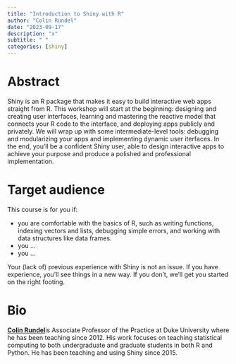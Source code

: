 ```yaml
---
title: "Introduction to Shiny with R"
author: "Colin Rundel"
date: "2023-09-17"
description: "x"
subtitle: " "
categories: [shiny]
---
```


# Abstract

Shiny is an R package that makes it easy to build interactive web apps straight from R.
This workshop will start at the beginning: designing and creating user interfaces, learning and mastering the reactive model that connects your R code to the interface, and deploying apps publicly and privately.
We will wrap up with some intermediate-level tools: debugging and modularizing your apps and implementing dynamic user iterfaces.
In the end, you'll be a confident Shiny user, able to design interactive apps to achieve your purpose and produce a polished and professional implementation.

# Target audience

This course is for you if:

-   you are comfortable with the basics of R, such as writing functions, indexing vectors and lists, debugging simple errors, and working with data structures like data frames.
-   you ...
-   you ...

Your (lack of) previous experience with Shiny is not an issue.
If you have experience, you'll see things in a new way.
If you don't, we'll get you started on the right footing.

# Bio

[**Colin Rundel**](https://rundel.github.io/)is Associate Professor of the Practice at Duke University where he has been teaching since 2012.
His work focuses on teaching statistical computing to both undergraduate and graduate students in both R and Python.
He has been teaching and using Shiny since 2015.
